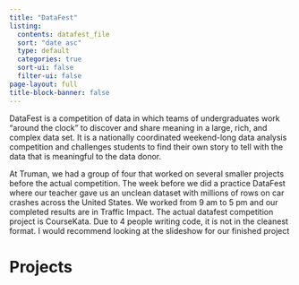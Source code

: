 ```yaml
---
title: "DataFest"
listing:
  contents: datafest_file
  sort: "date asc"
  type: default
  categories: true
  sort-ui: false
  filter-ui: false
page-layout: full
title-block-banner: false
---
```


DataFest is a competition of data in which teams of undergraduates work "around the clock" to discover and share meaning in a large, rich, and complex data set. It is a nationally coordinated weekend-long data analysis competition and challenges students to find their own story to tell with the data that is meaningful to the data donor.

At Truman, we had a group of four that worked on several smaller projects before the actual competition. The week before we did a practice DataFest where our teacher gave us an unclean dataset with millions of rows on car crashes across the United States. We worked from 9 am to 5 pm and our completed results are in Traffic Impact. The actual datafest competition project is CourseKata. Due to 4 people writing code, it is not in the cleanest format. I would recommend looking at the slideshow for our finished project

# Projects